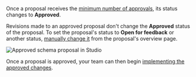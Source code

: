 Once a proposal receives the [minimum number of approvals](/graphos/delivery/schema-proposals/configuration#required-approvals), its status changes to **Approved**.

<Note>

Revisions made to an approved proposal don't change the **Approved** status of the proposal.
To set the proposal's status to **Open for feedback** or another status, [manually change it](/graphos/delivery/schema-proposals/creation#change-proposal-status) from the proposal's overview page.

</Note>

<img
  src="../graphos/img/schema-proposals/approved-proposal.jpg"
  className="screenshot"
  alt="Approved schema proposal in Studio"
/>

Once a proposal is approved, your team can then begin [implementing the approved changes](/graphos/delivery/schema-proposals/implementation).
